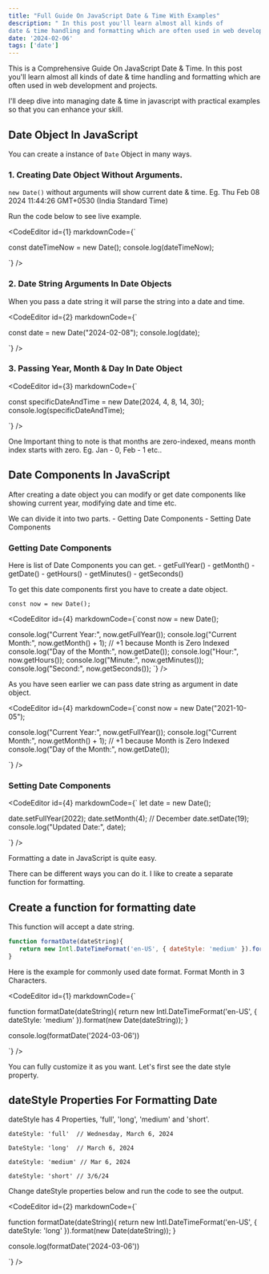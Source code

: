 ```yaml
---
title: "Full Guide On JavaScript Date & Time With Examples"
description: " In this post you'll learn almost all kinds of
date & time handling and formatting which are often used in web development and projects."
date: '2024-02-06'
tags: ['date']
---
```


This is a Comprehensive Guide On JavaScript Date & Time. In this post you'll learn almost all kinds of
date & time handling and formatting which are often used in web development and projects.

I'll deep dive into managing date & time in javascript with practical examples so that you can enhance your skill.

## Date Object In JavaScript

You can create a instance of `Date` Object in many ways.

### 1. Creating Date Object Without Arguments.

`new Date()` without arguments will show current date & time. Eg. Thu Feb 08 2024 11:44:26 GMT+0530 (India Standard Time)

Run the code below to see live example.

<CodeEditor id={1} markdownCode={`


const dateTimeNow = new Date();
console.log(dateTimeNow);


`} />

### 2. Date String Arguments In Date Objects

When you pass a date string it will parse the string into a date and time.

<CodeEditor id={2} markdownCode={`


const date = new Date("2024-02-08");
console.log(date); 


`} />

### 3. Passing Year, Month & Day In Date Object

<CodeEditor id={3} markdownCode={`


const specificDateAndTime = new Date(2024, 4, 8, 14, 30);
console.log(specificDateAndTime);


`} />

One Important thing to note is that months are zero-indexed, means month index starts with zero. Eg. Jan - 0, Feb - 1 etc..


## Date Components In JavaScript

After creating a date object you can modify or get date components like showing current year, modifying date and time etc.

We can divide it into two parts.
    - Getting Date Components
    - Setting Date Components

### Getting Date Components

Here is list of Date Components you can get.
    - getFullYear()
    - getMonth()
    - getDate()
    - getHours()
    - getMinutes()
    - getSeconds()

To get this date components first you have to create a date object.

`const now = new Date();`

<CodeEditor id={4} markdownCode={`const now = new Date();

console.log("Current Year:", now.getFullYear());
console.log("Current Month:", now.getMonth() + 1); // +1 because Month is Zero Indexed
console.log("Day of the Month:", now.getDate());
console.log("Hour:", now.getHours());
console.log("Minute:", now.getMinutes());
console.log("Second:", now.getSeconds());
`} />

As you have seen earlier we can pass date string as argument in date object. 


<CodeEditor id={4} markdownCode={`const now = new Date("2021-10-05");

console.log("Current Year:", now.getFullYear());
console.log("Current Month:", now.getMonth() + 1); // +1 because Month is Zero Indexed
console.log("Day of the Month:", now.getDate());

`} />

### Setting Date Components

<CodeEditor id={4} markdownCode={`
let date = new Date();

date.setFullYear(2022);
date.setMonth(4); // December
date.setDate(19);
console.log("Updated Date:", date);

`} />



Formatting a date in JavaScript is quite easy. 

There can be different ways you can do it. I like to create a separate function for formatting.

## Create a function for formatting date

This function will accept a date string.

```javascript
function formatDate(dateString){
   return new Intl.DateTimeFormat('en-US', { dateStyle: 'medium' }).format(new Date(dateString));
}
```

Here is the example for commonly used date format. Format Month in 3 Characters.

<CodeEditor id={1} markdownCode={`

function formatDate(dateString){
    return new Intl.DateTimeFormat('en-US', { dateStyle: 'medium' }).format(new Date(dateString));
}

console.log(formatDate('2024-03-06'))

`} />

You can fully customize it as you want. Let's first see the date style property.

## dateStyle Properties For Formatting Date

dateStyle has 4 Properties, 'full', 'long', 'medium' and 'short'.

```
dateStyle: 'full'  // Wednesday, March 6, 2024

DateStyle: 'long'  // March 6, 2024

dateStyle: 'medium' // Mar 6, 2024

dateStyle: 'short' // 3/6/24
```

Change dateStyle properties below and run the code to see the output.

<CodeEditor id={2} markdownCode={`

function formatDate(dateString){
    return new Intl.DateTimeFormat('en-US', { dateStyle: 'long' }).format(new Date(dateString));
}

console.log(formatDate('2024-03-06'))

`} />

